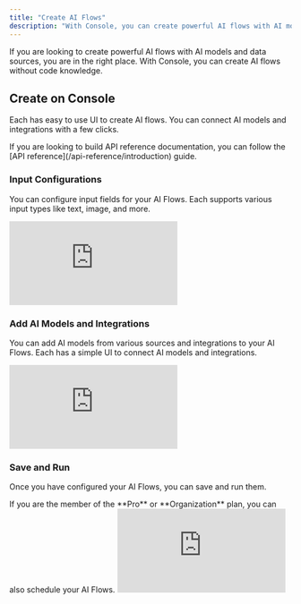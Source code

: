 ```yaml
---
title: "Create AI Flows"
description: "With Console, you can create powerful AI flows with AI models and data sources."
---
```


If you are looking to create powerful AI flows with AI models and data sources, you are in the right place. With Console, you can create AI flows without code knowledge.

## Create on Console

Each has easy to use UI to create AI flows. You can connect AI models and integrations with a few clicks.

<Note>
  If you are looking to build API reference documentation, you can follow the
  [API reference](/api-reference/introduction) guide.
</Note>

### Input Configurations

You can configure input fields for your AI Flows. Each supports various input types like text, image, and more.
<iframe
  src="https://demo.arcade.software/OkRXMOjZNUdodrZwzgD0?embed&show_copy_link=false"
  title="AI Flow Inputs"
    className="w-full aspect-video"
  frameborder="0"
  loading="lazy"
  webkitallowfullscreen
  mozallowfullscreen
  allowfullscreen
  allow="clipboard-write"

></iframe>

### Add AI Models and Integrations

You can add AI models from various sources and integrations to your AI Flows. 
Each has a simple UI to connect AI models and integrations.

<iframe
  src="https://demo.arcade.software/kbMnJGymcKNBFTLAXVIS?embed&show_copy_link=true"
  title="Add AI Models and Integrations"
    className="w-full aspect-video"
  frameborder="0"
  loading="lazy"
  webkitallowfullscreen
  mozallowfullscreen
  allowfullscreen
  allow="clipboard-write"
></iframe>

### Save and Run 

Once you have configured your AI Flows, you can save and run them.


<Note>
  If you are the member of the **Pro** or **Organization** plan, you can also schedule your AI Flows.
</Note>

<iframe
  src="https://demo.arcade.software/71odpGu9xvfKkjMcQV28?embed&show_copy_link=false"
  title="AI Flow Inputs"
    className="w-full aspect-video"
  frameborder="0"
  loading="lazy"
  webkitallowfullscreen
  mozallowfullscreen
  allowfullscreen
  allow="clipboard-write"
></iframe>

